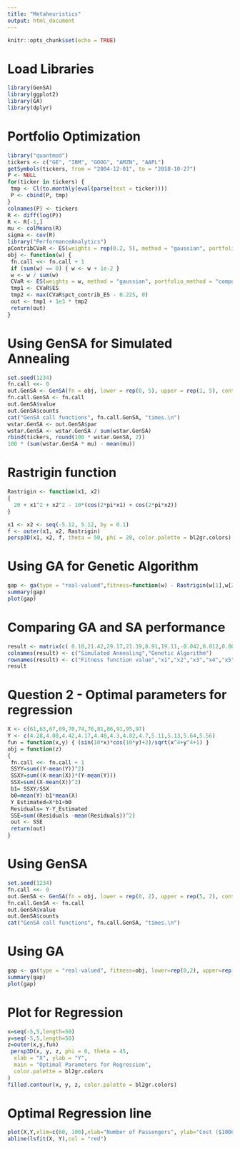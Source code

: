 ```yaml
---
title: "Metaheuristics"
output: html_document
---
```


```r
knitr::opts_chunk$set(echo = TRUE)
```

# Load Libraries

```r
library(GenSA)
library(ggplot2)
library(GA)
library(dplyr)
```

# Portfolio Optimization

```r
library("quantmod")
tickers <- c("GE", "IBM", "GOOG", "AMZN", "AAPL")
getSymbols(tickers, from = "2004-12-01", to = "2018-10-27")
P <- NULL
for(ticker in tickers) {
 tmp <- Cl(to.monthly(eval(parse(text = ticker))))
 P <- cbind(P, tmp)
}
colnames(P) <- tickers
R <- diff(log(P))
R <- R[-1,]
mu <- colMeans(R)
sigma <- cov(R)
library("PerformanceAnalytics")
pContribCVaR <- ES(weights = rep(0.2, 5), method = "gaussian", portfolio_method = "component", mu = mu, sigma = sigma)$pct_contrib_ES
obj <- function(w) {
 fn.call <<- fn.call + 1
 if (sum(w) == 0) { w <- w + 1e-2 }
 w <- w / sum(w)
 CVaR <- ES(weights = w, method = "gaussian", portfolio_method = "component", mu = mu, sigma = sigma)
 tmp1 <- CVaR$ES
 tmp2 <- max(CVaR$pct_contrib_ES - 0.225, 0)
 out <- tmp1 + 1e3 * tmp2
 return(out)
}
```

# Using GenSA for Simulated Annealing

```r
set.seed(1234)
fn.call <<- 0
out.GenSA <- GenSA(fn = obj, lower = rep(0, 5), upper = rep(1, 5), control = list(smooth = FALSE, max.call = 3000))
fn.call.GenSA <- fn.call
out.GenSA$value
out.GenSA$counts
cat("GenSA call functions", fn.call.GenSA, "times.\n")
wstar.GenSA <- out.GenSA$par
wstar.GenSA <- wstar.GenSA / sum(wstar.GenSA)
rbind(tickers, round(100 * wstar.GenSA, 2))
100 * (sum(wstar.GenSA * mu) - mean(mu))
```

# Rastrigin function

```r
Rastrigin <- function(x1, x2)
{
  20 + x1^2 + x2^2 - 10*(cos(2*pi*x1) + cos(2*pi*x2))
}

x1 <- x2 <- seq(-5.12, 5.12, by = 0.1)
f <- outer(x1, x2, Rastrigin)
persp3D(x1, x2, f, theta = 50, phi = 20, color.palette = bl2gr.colors)
```

# Using GA for Genetic Algorithm

```r
gap <- ga(type = "real-valued",fitness=function(w) - Rastrigin(w[1],w[2]),lower=rep(0,5), upper=rep(1,5), popSize = 50, maxiter = 100)
summary(gap)
plot(gap)
```

# Comparing GA and SA performance

```r
result <- matrix(c( 0.10,21.42,29.17,21.39,8.91,19.11,-0.042,0.012,0.008,0.469,0.439,0.371),nrow=6,ncol=2)
colnames(result) <- c("Simulated Annealing","Genetic Algorithm")
rownames(result) <- c("Fitness function value","x1","x2","x3","x4","x5")
result
```




# Question 2 - Optimal parameters for regression 

```r
X <- c(61,63,67,69,70,74,76,81,86,91,95,97)
Y <- c(4.28,4.08,4.42,4.17,4.48,4.3,4.82,4.7,5.11,5.13,5.64,5.56)
fun = function(x,y) { (sin(10*x)*cos(10*y)+2)/sqrt(x^4+y^4+1) } 
obj = function(z)
{
 fn.call <<- fn.call + 1
 SSYY=sum((Y-mean(Y))^2)
 SSXY=sum((X-mean(X))*(Y-mean(Y)))
 SSX=sum((X-mean(X))^2)
 b1= SSXY/SSX
 b0=mean(Y)-b1*mean(X)
 Y_Estimated=X*b1+b0
 Residuals= Y-Y_Estimated
 SSE=sum((Residuals -mean(Residuals))^2)
 out <- SSE
 return(out)
}
```

# Using GenSA

```r
set.seed(1234)
fn.call <<- 0
out.GenSA <- GenSA(fn = obj, lower = rep(0, 2), upper = rep(5, 2), control = list(smooth = FALSE, max.call = 3000))
fn.call.GenSA <- fn.call
out.GenSA$value
out.GenSA$counts
cat("GenSA call functions", fn.call.GenSA, "times.\n")
```

# Using GA

```r
gap <- ga(type = "real-valued", fitness=obj, lower=rep(0,2), upper=rep(5,2), popSize = 50, maxiter = 100)
summary(gap)
plot(gap)
```

# Plot for Regression

```r
x=seq(-5,5,length=50)
y=seq(-5,5,length=50) 
z=outer(x,y,fun) 
 persp3D(x, y, z, phi = 0, theta = 45,
  xlab = "X", ylab = "Y",
  main = "Optimal Parameters for Regression",
  color.palette = bl2gr.colors
)
filled.contour(x, y, z, color.palette = bl2gr.colors)
```

# Optimal Regression line

```r
plot(X,Y,xlim=c(60, 100),xlab="Number of Passengers", ylab="Cost ($1000)", col="blue")
abline(lsfit(X, Y),col = "red")

```
